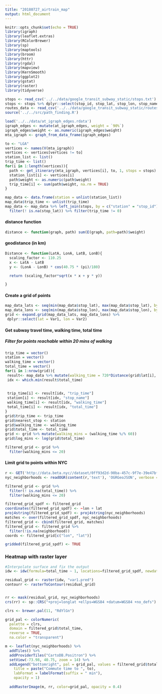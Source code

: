 ```yaml
---
title: "20180727_airtrain_map"
output: html_document
---
```


```r
knitr::opts_chunk$set(echo = TRUE)
library(igraph)
library(leaflet.extras)
library(RColorBrewer)
library(sp)
library(maptools)
library(broom)
library(httr)
library(rgdal)
library(mapview)
library(KernSmooth)
library(ggplot2)
library(gstat)
library(raster)
library(tidyverse)
```

```r
stops <- read_csv('../../data/google_transit_subway_static/stops.txt')
stops <- stops %>% dplyr::select(stop_id, stop_lat, stop_lon, stop_name)
routes_data <- read_csv('../../data/google_transit_subway_static/routes.txt')
source('../../src/path_finding.R')

load('../../data/at_igraph_edges.rdata')
igraph_edges <- mutate(at_igraph_edges, weight = `90%`)
igraph_edges$weight <- as.numeric(igraph_edges$weight)
mta_igraph <- graph_from_data_frame(igraph_edges)
```

```r
to <- "LGA"
vertices <- names(V(mta_igraph))
vertices <- vertices[vertices != to]
station_list <- list()
trip_time <- list()
for(i in 1:length(vertices)){
  path <- get_itinerary(mta_igraph, vertices[i], to, 1, stops = stops)
  station_list[i] <- vertices[i]
  path$weight <- as.numeric(path$weight)
  trip_time[i] <- sum(path$weight, na.rm = TRUE)
}

map_data <- data.frame(station = unlist(station_list))
map_data$trip_time <- unlist(trip_time)
map_data <- map_data %>% left_join(stops, by = c("station" = "stop_id")) %>%
  filter(! is.na(stop_lat)) %>% filter(trip_time != 0)
```

#### distance function
```r
distance <- function(graph, path) sum(E(graph, path=path)$weight)
```

#### geodistance (in km)
```r
Distance <- function(LatA, LonA, LatB, LonB){
  scaling_factor <- 110.25
  x <- LatA - LatB
  y <- (LonA - LonB) * cos(40.75 * (pi)/180)

  return (scaling_factor*sqrt(x * x + y * y))

}
```

#### Create a grid of points
```r
map_data_lats <- seq(min(map_data$stop_lat), max(map_data$stop_lat), by=0.002)
map_data_lons <- seq(min(map_data$stop_lon), max(map_data$stop_lon), by=0.002)
grid <- expand.grid(map_data_lats, map_data_lons) %>%
 dplyr::select(lat = Var1, lon = Var2)
```

#### Get subway travel time, walking time, total time
##### Filter for points reachable within 20 mins of walking
```r
trip_time = vector()
station = vector()
walking_time = vector()
total_time = vector()
for(i in 1:nrow(grid)){
 result<- map_data %>% mutate(walking_time = 720*Distance(grid$lat[i], grid$lon[i], stop_lat, stop_lon), total_time = (walking_time + trip_time)%/%60)
 idx <- which.min(result$total_time)
 
 
 trip_time[i] <- result[idx, "trip_time"]
 station[i] <- result[idx, "stop_name"]
 walking_time[i] <- result[idx, "walking_time"]
 total_time[i] <- result[idx, "total_time"]
}
grid$trip_time <- trip_time
grid$nearest_stop <- station
grid$walking_time <- walking_time
grid$total_time <- total_time
grid <- grid %>% mutate(walking_mins = (walking_time %/% 60))
grid$log_mins <- log(grid$total_time)

filtered_grid <- grid %>% 
  filter(walking_mins <= 20)
```

#### Limit grid to points within NYC
```r

r <- GET('http://data.beta.nyc//dataset/0ff93d2d-90ba-457c-9f7e-39e47bf2ac5f/resource/35dd04fb-81b3-479b-a074-a27a37888ce7/download/d085e2f8d0b54d4590b1e7d1f35594c1pediacitiesnycneighborhoods.geojson')
nyc_neighborhoods <- readOGR(content(r,'text'), 'OGRGeoJSON', verbose = F)

filtered_grid <- grid %>%
  filter(! is.na(total_time)) %>%
  filter(walking_mins <= 20)

filtered_grid_spdf <- filtered_grid
coordinates(filtered_grid_spdf) <- ~lon + lat
proj4string(filtered_grid_spdf) <- proj4string(nyc_neighborhoods)
matches <- over(filtered_grid_spdf, nyc_neighborhoods)
filtered_grid <- cbind(filtered_grid, matches)
filtered_grid <- filtered_grid %>%
  filter(!is.na(neighborhood))
coords <- filtered_grid[c("lon", "lat")]

gridded(filtered_grid_spdf) <- TRUE
```


### **Heatmap with raster layer**
```r
#Interpolate surface and fix the output
idw <- idw(formula=total_time ~ 1, locations=filtered_grid_spdf, newdata = filtered_grid_spdf)  # apply idw model for the data

residual_grid <- raster(idw, "var1.pred")
contourr <- rasterToContour(residual_grid)


rr <- mask(residual_grid, nyc_neighborhoods)
crs(rr) <- sp::CRS("+proj=longlat +ellps=WGS84 +datum=WGS84 +no_defs")

clrs <- brewer.pal(11, "RdYlGn")

grid_pal <- colorNumeric(
  palette = clrs,
  domain = filtered_grid$total_time,
  reverse = TRUE,
  na.color = "transparent")

m <- leaflet(nyc_neighborhoods) %>% 
  addTiles() %>% 
  addProviderTiles("CartoDB.Positron") %>% 
  setView(-73.98, 40.75, zoom = 14) %>%
  addLegend("bottomright", pal = grid_pal, values = filtered_grid$total_time,
    title = paste("Commute time to ", to),
    labFormat = labelFormat(suffix = " min"),
    opacity = 1)
  
  addRasterImage(m, rr, color=grid_pal, opacity = 0.4)
```


